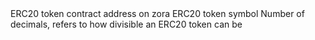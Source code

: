 <ParamField path="contract_address">
ERC20 token contract address on zora
</ParamField>
<ParamField path="symbol">
ERC20 token symbol
</ParamField>
<ParamField path="decimals">
Number of decimals, refers to how divisible an ERC20 token can be
</ParamField>
